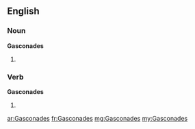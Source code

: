 ==English==

===Noun===
'''Gasconades'''

# {{plural of|Gasconade}}

===Verb===
'''Gasconades'''

# {{third-person singular of|Gasconade}}

[[ar:Gasconades]]
[[fr:Gasconades]]
[[mg:Gasconades]]
[[my:Gasconades]]